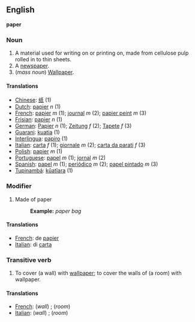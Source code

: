 ==English==
'''paper'''

===Noun===

#A material used for writing on or printing on, made from cellulose pulp rolled in to thin sheets.
#A [[newspaper]].
#(''mass noun'') [[Wallpaper]].

====Translations====
*[[Chinese]]: [[纸]] (1)
*[[Dutch]]: [[papier]] ''n'' (1)
*[[French]]: [[papier]] ''m'' (1); [[journal]] ''m'' (2); [[papier peint]] ''m'' (3)
*[[Frisian]]: [[papier]] ''n'' (1)
*[[German]]: [[Papier]] ''n'' (1); [[Zeitung]] ''f'' (2); [[Tapete]] ''f'' (3)
*[[Guarani]]: [[kuatia]] (1)
*[[Interlingua]]: [[papiro]] (1)
*[[Italian]]: [[carta]] ''f'' (1); [[giornale]] ''m'' (2); [[carta da parati]] ''f'' (3)
*[[Polish]]: [[papier]] ''m'' (1)
*[[Portuguese]]: [[papel]] ''m'' (1); [[jornal]] ''m'' (2)
*[[Spanish]]: [[papel]] ''m'' (1); [[periódico]] ''m'' (2); [[papel pintado]] ''m'' (3)
*[[Tupinambá]]: [[kûatîara]] (1)

===Modifier===

#Made of paper
#:'''Example:''' ''paper bag''

====Translations====

*[[French]]: de [[papier]]
*[[Italian]]: di [[carta]]

===Transitive verb===

#To cover (a wall) with [[wallpaper]]; to cover the walls of (a room) with wallpaper.

====Translations====

*[[French]]: (''wall'') [[ ]]; (''room'') [[ ]]
*[[Italian]]: (''wall'') [[ ]]; (''room'') [[ ]]